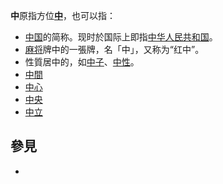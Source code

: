 '''中'''原指方位'''[[中|中]]'''，也可以指：

* [[中国|中国]]的简称。现时於国际上即指[[中华人民共和国|中华人民共和国]]。
* [[麻将|麻将]]牌中的一張牌，名「中」，又称为“红中”。
* 性質居中的，如[[中子|中子]]、[[中性|中性]]。
* [[中間|中間]]
* [[中心|中心]]
* [[中央|中央]]
* [[中立|中立]]

== 參見 ==
* {{Lookfrom|中}}

{{disambig|cat=一字消歧義|Z}}